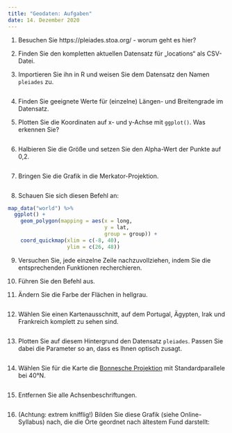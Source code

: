 ```yaml
---
title: "Geodaten: Aufgaben"
date: 14. Dezember 2020
---
```


1. Besuchen Sie https://pleiades.stoa.org/ - worum geht es hier?

2. Finden Sie den kompletten aktuellen Datensatz für „locations“ als CSV-Datei.

3. Importieren Sie ihn in R und weisen Sie dem Datensatz den Namen `pleiades` zu.

```r

```

4. Finden Sie geeignete Werte für (einzelne) Längen- und Breitengrade im Datensatz.

5. Plotten Sie die Koordinaten auf x- und y-Achse mit `ggplot()`. Was erkennen Sie?

```r

```

6. Halbieren Sie die Größe und setzen Sie den Alpha-Wert der Punkte auf 0,2. 

```r

```

7. Bringen Sie die Grafik in die Merkator-Projektion.

```r

```

8. Schauen Sie sich diesen Befehl an: 

```r
map_data("world") %>%
  ggplot() +
    geom_polygon(mapping = aes(x = long,
                               y = lat,
                               group = group)) +
    coord_quickmap(xlim = c(-8, 40),
                   ylim = c(26, 48))
```

9. Versuchen Sie, jede einzelne Zeile nachzuvollziehen, indem Sie die entsprechenden Funktionen recherchieren.

10. Führen Sie den Befehl aus.

11. Ändern Sie die Farbe der Flächen in hellgrau.

```r

```

12. Wählen Sie einen Kartenausschnitt, auf dem Portugal, Ägypten, Irak und Frankreich komplett zu sehen sind.

```r

```

13. Plotten Sie auf diesem Hintergrund den Datensatz `pleiades`. Passen Sie dabei die Parameter so an, dass es Ihnen optisch zusagt.

```r

```

14. Wählen Sie für die Karte die [Bonnesche Projektion](https://de.wikipedia.org/wiki/Bonnesche_Projektion) mit Standardparallele bei 40°N.

```r

```

15. Entfernen Sie alle Achsenbeschriftungen.

```r

```

16. (Achtung: extrem knifflig!) Bilden Sie diese Grafik (siehe Online-Syllabus) nach, die die Orte geordnet nach ältestem Fund darstellt:

```r

```
